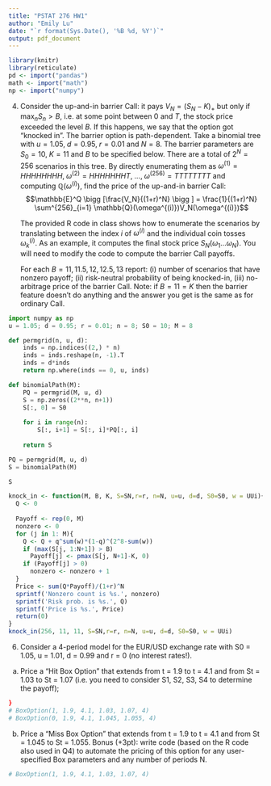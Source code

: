 ```yaml
---
title: "PSTAT 276 HW1"
author: "Emily Lu"
date: "`r format(Sys.Date(), '%B %d, %Y')`"
output: pdf_document
---
```



```r
library(knitr)
library(reticulate)
pd <- import("pandas")
math <- import("math")
np <- import("numpy")
```

4. Consider the up-and-in barrier Call: it pays $V_N = (S_N - K)_+$ but only if $\text{max}_n S_n > B$, i.e. at some point between 0 and $T$, the stock price exceeded the level $B$. If this happens, we say that the option got "knocked in". The barrier option is path-dependent. Take a binomial tree with $u=1.05, \; d=0.95,\; r=0.01$ and $N=8$. The barrier parameters are $S_0 = 10, \; K=11$ and $B$ to be specified below. There are a total of $2^N=256$ scenarios in this tree. By directly enumerating them as $\omega^{(1)}=HHHHHHHH,\; \omega^{(2)}=HHHHHHHT,\;..., \; \omega^{(256)}=TTTTTTTT$ and computing $\mathbb{Q}(\omega^{(i)})$, find the price of the up-and-in barrier Call: 
$$\mathbb{E}^Q \bigg [\frac{V_N}{(1+r)^N} \bigg ]  = \frac{1}{(1+r)^N} \sum^{256}_{i=1} \mathbb{Q}(\omega^{(i)})V_N(\omega^{(i)})$$

    The provided R code in class shows how to enumerate the scenarios by translating between the index $i$ of $\omega^{(i)}$ and the individual coin tosses $\omega^{(i)}_k$. As an example, it computes the final stock price $S_N(\omega_1...\omega_N).$ You will need to modify the code to compute the barrier Call payoffs. 

    For each $B = 11, 11.5, 12, 12.5, 13$ report: (i) number of scenarios that have nonzero payoff; (ii) risk-neutral probability of being knocked-in, (iii) no-arbitrage price of the barrier Call.
    Note: if $B = 11 = K$ then the barrier feature doesn’t do anything and the answer you get is the same as for ordinary Call.

```python
import numpy as np
u = 1.05; d = 0.95; r = 0.01; n = 8; S0 = 10; M = 8

def permgrid(n, u, d):
    inds = np.indices((2,) * n)
    inds = inds.reshape(n, -1).T
    inds = d*inds
    return np.where(inds == 0, u, inds)

def binomialPath(M):
    PQ = permgrid(M, u, d)
    S = np.zeros((2**n, n+1))
    S[:, 0] = S0 
    
    for i in range(n):
        S[:, i+1] = S[:, i]*PQ[:, i]
              
    return S 

PQ = permgrid(M, u, d)    
S = binomialPath(M)

S
```
```r
knock_in <- function(M, B, K, S=SN,r=r, n=N, u=u, d=d, S0=S0, w = UUi){
  Q <- 0 
  
  Payoff <- rep(0, M)
  nonzero <- 0 
  for (j in 1: M){
    Q <- Q + q^sum(w)*(1-q)^(2^8-sum(w))
    if (max(S[j, 1:N+1]) > B)
      Payoff[j] <- pmax(S[j, N+1]-K, 0)
    if (Payoff[j] > 0)
      nonzero <- nonzero + 1 
  }
  Price <- sum(Q*Payoff)/(1+r)^N
  sprintf('Nonzero count is %s.', nonzero)
  sprintf('Risk prob. is %s.', Q)
  sprintf('Price is %s.', Price)
  return(0)
}
knock_in(256, 11, 11, S=SN,r=r, n=N, u=u, d=d, S0=S0, w = UUi)
```
6. Consider a 4-period model for the EUR/USD exchange rate with S0 = 1.05, u = 1.01,
d = 0.99 and r = 0 (no interest rates!).
(a) Price a “Hit Box Option” that extends from t = 1.9 to t = 4.1 and from St = 1.03 to St = 1.07 (i.e. you need to consider S1, S2, S3, S4 to determine the payoff);

```r

}
# BoxOption(1, 1.9, 4.1, 1.03, 1.07, 4)
# BoxOption(0, 1.9, 4.1, 1.045, 1.055, 4)
```

(b) Price a “Miss Box Option” that extends from t = 1.9 to t = 4.1 and from St = 1.045
to St = 1.055.
Bonus (+3pt): write code (based on the R code also used in Q4) to automate the pricing
of this option for any user-specified Box parameters and any number of periods N.

```r
# BoxOption(1, 1.9, 4.1, 1.03, 1.07, 4)
```
